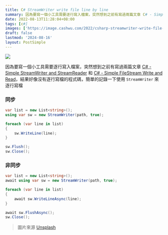 ```yaml
---
title: C# StreamWriter write file line by line
summary: 因為要寫一個小工具需要逐行寫入檔案，突然想到之前有寫過兩篇文章 C# - Simple StreamWriter and StreamReader 和 C# - Simple FileStream Write and Read，結果好像沒有逐行寫檔的程式碼，簡單的記錄一下使用 StreamWriter 來逐行寫檔
date: 2022-08-13T11:28:04+08:00
tags: [c#]
images: ['https://image.cashwu.com/2022/csharp-streamwriter-write-file-line-by-line/cover.webp']
draft: false
lastmod: '2024-08-16'
layout: PostSimple
---
```


![](https://image.cashwu.com/2022/csharp-streamwriter-write-file-line-by-line/cover.webp)

因為要寫一個小工具需要逐行寫入檔案，突然想到之前有寫過兩篇文章 [C# - Simple StreamWriter and StreamReader](/blog/csharp-simple-filestream-write-and-read) 和 [C# - Simple FileStream Write and Read](/blog/csharp-simple-streamwriter-and-streamreader)，結果好像沒有逐行寫檔的程式碼，簡單的記錄一下使用 `StreamWriter` 來逐行寫檔

### 同步

```csharp
var list = new List<string>();
using var sw = new StreamWriter(path, true);

foreach (var line in list)
{
    sw.WriteLine(line);
}

sw.Flush();
sw.Close();
```

### 非同步

```csharp
var list = new List<string>();
await using var sw = new StreamWriter(path, true);

foreach (var line in list)
{
	await sw.WriteLineAsync(line);
}

await sw.FlushAsync();
sw.Close();
```

> 圖片來源 [Unsplash](https://unsplash.com/photos/AVYo3X6XZYg?utm_source=unsplash&utm_medium=referral&utm_content=creditShareLink)
